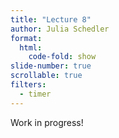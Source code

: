 ```yaml
---
title: "Lecture 8"
author: Julia Schedler
format: 
  html: 
    code-fold: show
slide-number: true
scrollable: true
filters: 
  - timer
---
```


Work in progress!

